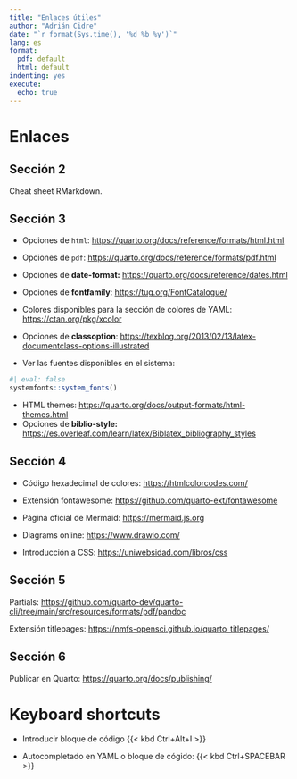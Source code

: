 ```yaml
---
title: "Enlaces útiles"
author: "Adrián Cidre"
date: "`r format(Sys.time(), '%d %b %y')`"
lang: es
format: 
  pdf: default
  html: default
indenting: yes
execute: 
  echo: true
---
```


# Enlaces

## Sección 2

Cheat sheet RMarkdown.

## Sección 3

-   Opciones de `html`: [https://quarto.org/docs/reference/formats/html.html](https://quarto.org/docs/reference/formats/html.html#title-author)

-   Opciones de `pdf`: <https://quarto.org/docs/reference/formats/pdf.html>

-   Opciones de **date-format:** <https://quarto.org/docs/reference/dates.html>

-   Opciones de **fontfamily**: <https://tug.org/FontCatalogue/>

-   Colores disponibles para la sección de colores de YAML: <https://ctan.org/pkg/xcolor>

-   Opciones de **classoption**: <https://texblog.org/2013/02/13/latex-documentclass-options-illustrated>

-   Ver las fuentes disponibles en el sistema:

```r
#| eval: false
systemfonts::system_fonts()
```

-   HTML themes: <https://quarto.org/docs/output-formats/html-themes.html>
-   Opciones de **biblio-style:** <https://es.overleaf.com/learn/latex/Biblatex_bibliography_styles>

## Sección 4

-   Código hexadecimal de colores: <https://htmlcolorcodes.com/>

-   Extensión fontawesome: <https://github.com/quarto-ext/fontawesome>

-   Página oficial de Mermaid: <https://mermaid.js.org>

-   Diagrams online: <https://www.drawio.com/>

-   Introducción a CSS: <https://uniwebsidad.com/libros/css>

## Sección 5

Partials: <https://github.com/quarto-dev/quarto-cli/tree/main/src/resources/formats/pdf/pandoc>

Extensión titlepages: <https://nmfs-opensci.github.io/quarto_titlepages/>

## Sección 6

Publicar en Quarto: <https://quarto.org/docs/publishing/>

# Keyboard shortcuts

-   Introducir bloque de código {{< kbd Ctrl+Alt+I >}}

-   Autocompletado en YAML o bloque de cógido: {{< kbd Ctrl+SPACEBAR >}}
